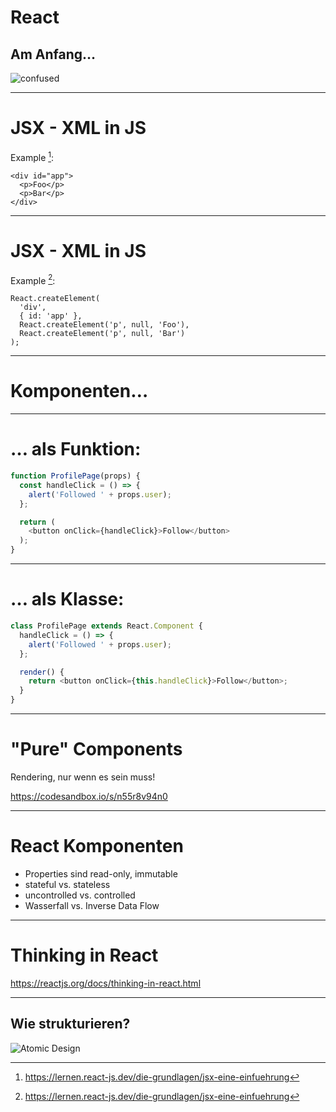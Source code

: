 # React

## Am Anfang…

![confused](https://media.giphy.com/media/l378hyTQvH3bCdD2g/giphy-downsized.gif)

---

# JSX - XML in JS

Example [^1]:
```JSX
<div id="app">
  <p>Foo</p>
  <p>Bar</p>
</div>
```

[^1]: https://lernen.react-js.dev/die-grundlagen/jsx-eine-einfuehrung

---

# JSX - XML in JS

Example [^1]:
```JS
React.createElement(
  'div',
  { id: 'app' },
  React.createElement('p', null, 'Foo'),
  React.createElement('p', null, 'Bar')
);
```
[^1]: https://lernen.react-js.dev/die-grundlagen/jsx-eine-einfuehrung

---

# Komponenten…

---

# … als Funktion:

```js
function ProfilePage(props) {
  const handleClick = () => {
    alert('Followed ' + props.user);
  };

  return (
    <button onClick={handleClick}>Follow</button>
  );
}
```

---

# … als Klasse:

```js
class ProfilePage extends React.Component {
  handleClick = () => {
    alert('Followed ' + props.user);
  };

  render() {
    return <button onClick={this.handleClick}>Follow</button>;
  }
}
```

---

# "Pure" Components

Rendering, nur wenn es sein muss!

https://codesandbox.io/s/n55r8v94n0

---

# React Komponenten

- Properties sind read-only, immutable
- stateful vs. stateless
- uncontrolled vs. controlled 
- Wasserfall vs. Inverse Data Flow

---

# Thinking in React

https://reactjs.org/docs/thinking-in-react.html

---

## Wie strukturieren?

![Atomic Design](http://bradfrost.com/wp-content/uploads/2013/06/atomic-design.png)